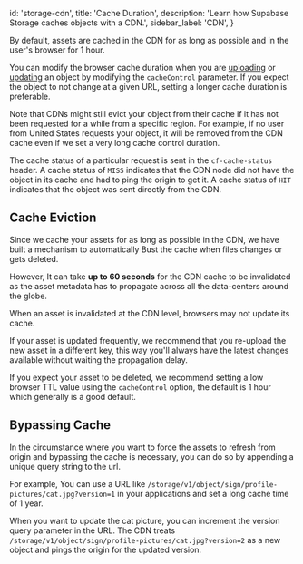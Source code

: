 
  id: 'storage-cdn',
  title: 'Cache Duration',
  description: 'Learn how Supabase Storage caches objects with a CDN.',
  sidebar_label: 'CDN',
}

By default, assets are cached in the CDN for as long as possible and in the user's browser for 1 hour.

You can modify the browser cache duration when you are [uploading](/docs/reference/javascript/storage-from-upload) or [updating](/docs/reference/javascript/storage-from-update) an object by modifying the `cacheControl` parameter.
If you expect the object to not change at a given URL, setting a longer cache duration is preferable.

<Admonition type="note">
Note that CDNs might still evict your object from their cache if it has not been requested for a while from a specific region.
For example, if no user from United States requests your object, it will be removed from the CDN cache even if we set a very long cache control duration.
</Admonition>

The cache status of a particular request is sent in the `cf-cache-status` header. A cache status of `MISS` indicates that the CDN node did not have the object in its cache and had to ping the origin to get it. A cache status of `HIT` indicates that the object was sent directly from the CDN.

## Cache Eviction
Since we cache your assets for as long as possible in the CDN, we have built a mechanism to automatically Bust the cache when files changes or gets deleted.

However, It can take **up to 60 seconds** for the CDN cache to be invalidated as the asset metadata has to propagate across all the data-centers around the globe.

When an asset is invalidated at the CDN level, browsers may not update its cache.

If your asset is updated frequently, we recommend that you re-upload the new asset in a different key, this way you'll always have the latest changes available without waiting the propagation delay.

If you expect your asset to be deleted, we recommend setting a low browser TTL value using the `cacheControl` option, the default is 1 hour which generally is a good default.

## Bypassing Cache
In the circumstance where you want to force the assets to refresh from origin and bypassing the cache is necessary, you can do so by appending a unique query string to the url.

For example, You can use a URL like `/storage/v1/object/sign/profile-pictures/cat.jpg?version=1` in your applications and set a long cache time of 1 year.

When you want to update the cat picture, you can increment the version query parameter in the URL. The CDN treats `/storage/v1/object/sign/profile-pictures/cat.jpg?version=2` as a new object and pings the origin for the updated version.


